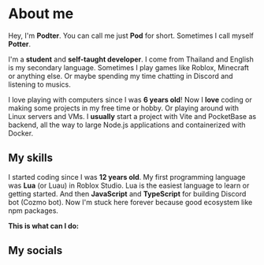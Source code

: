 
# About me

Hey, I'm **Podter**. You can call me just **Pod** for short. Sometimes I call myself **Potter**.

I'm a **student** and **self-taught developer**. I come from Thailand and English is my secondary language.
Sometimes I play games like Roblox, Minecraft or anything else. Or maybe spending my time chatting in Discord and listening to musics.

I love playing with computers since I was **6 years old**! Now I **love** coding or making some projects in
my free time or hobby. Or playing around with Linux servers and VMs. I **usually** start a project
with Vite and PocketBase as backend, all the way to large Node.js applications and containerized with Docker.

## My skills

I started coding since I was **12 years old**. My first programming language was **Lua** (or Luau) in Roblox Studio.
Lua is the easiest language to learn or getting started. And then **JavaScript** and **TypeScript**
for building Discord bot (Cozmo bot). Now I'm stuck here forever because good ecosystem like npm packages.

**This is what can I do:**

<Skills />

## My socials

<Socials />
